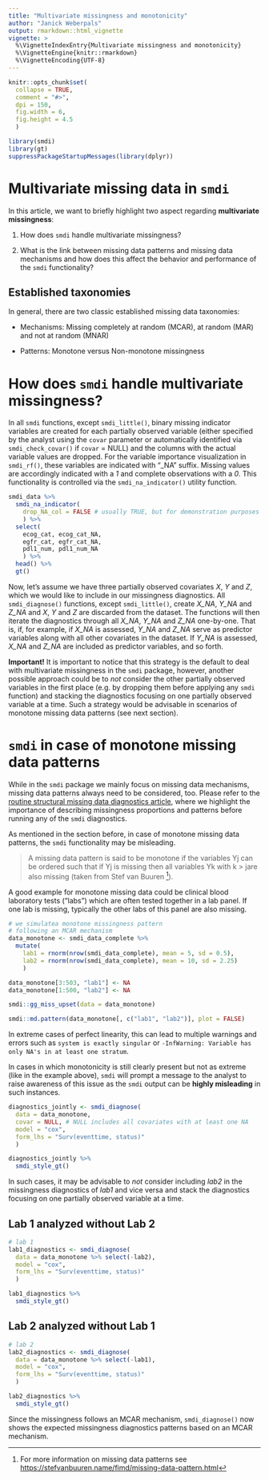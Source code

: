 ```yaml
---
title: "Multivariate missingness and monotonicity"
author: "Janick Weberpals"
output: rmarkdown::html_vignette
vignette: >
  %\VignetteIndexEntry{Multivariate missingness and monotonicity}
  %\VignetteEngine{knitr::rmarkdown}
  %\VignetteEncoding{UTF-8}
---
```


<style>
p.comment {
background-color: #DBDBDB;
padding: 10px;
border: 1px solid black;
margin-left: 25px;
border-radius: 5px;
font-style: italic;
}
</style>

```r
knitr::opts_chunk$set(
  collapse = TRUE,
  comment = "#>",
  dpi = 150,
  fig.width = 6,
  fig.height = 4.5
  )
```

```r
library(smdi)
library(gt)
suppressPackageStartupMessages(library(dplyr))
```

# Multivariate missing data in `smdi`

In this article, we want to briefly highlight two aspect regarding **multivariate missingness**: 

1. How does `smdi` handle multivariate missingness?

2. What is the link between missing data patterns and missing data mechanisms and how does this affect the behavior and performance of the `smdi` functionality?

## Established taxonomies

In general, there are two classic established missing data taxonomies:

* Mechanisms: Missing completely at random (MCAR), at random (MAR) and not at random (MNAR)

* Patterns: Monotone versus Non-monotone missingness

# How does `smdi` handle multivariate missingness?

In all `smdi` functions, except `smdi_little()`, binary missing indicator variables are created for each partially observed variable (either specified by the analyst using the `covar` parameter or automatically identified via `smdi_check_covar()` if `covar` = NULL) and the columns with the actual variable values are dropped. For the variable importance visualization in `smdi_rf()`, these variables are indicated with "_NA" suffix. Missing values are accordingly indicated with a *1* and complete observations with a *0*. This functionality is controlled via the `smdi_na_indicator()` utility function. 

```r
smdi_data %>% 
  smdi_na_indicator(
    drop_NA_col = FALSE # usually TRUE, but for demonstration purposes set to FALSE
    ) %>% 
  select(
    ecog_cat, ecog_cat_NA, 
    egfr_cat, egfr_cat_NA, 
    pdl1_num, pdl1_num_NA
    ) %>% 
  head() %>% 
  gt()
```

Now, let's assume we have three partially observed covariates *X*, *Y* and *Z*, which we would like to include in our missingness diagnostics. All `smdi_diagnose()` functions, except `smdi_little()`, create *X_NA*, *Y_NA* and *Z_NA* and *X*, *Y* and *Z* are discarded from the dataset. The functions will then iterate the diagnostics through all *X_NA*, *Y_NA* and *Z_NA* one-by-one. That is, if, for example, if *X_NA* is assessed, *Y_NA* and *Z_NA* serve as predictor variables along with all other covariates in the dataset. If *Y_NA* is assessed, *X_NA* and *Z_NA* are included as predictor variables, and so forth.

<div class="alert alert-info">
  <strong>Important!</strong> It is important to notice that this strategy is the default to deal with multivariate missingness in the `smdi` package, however, another possible approach could be to *not* consider the other partially observed variables in the first place (e.g. by dropping them before applying any `smdi` function) and stacking the diagnostics focusing on one partially observed variable at a time. Such a strategy would be advisable in scenarios of monotone missing data patterns (see next section).
</div>

# `smdi` in case of monotone missing data patterns

While in the `smdi` package we mainly focus on missing data mechanisms, missing data patterns always need to be considered, too. Please refer to the [routine structural missing data diagnostics article](https://janickweberpals.gitlab-pages.partners.org/smdi/articles/routine_diagnostics.html#descriptives), where we highlight the importance of describing missingness proportions and patterns before running any of the `smdi` diagnostics.

As mentioned in the section before, in case of monotone missing data patterns, the `smdi` functionality may be misleading.

> A missing data pattern is said to be monotone if the variables Yj can be ordered such that if Yj is missing then all variables Yk with k > jare also missing (taken from Stef van Buuren [^1]).

[^1]: For more information on missing data patterns see <https://stefvanbuuren.name/fimd/missing-data-pattern.html>

A good example for monotone missing data could be clinical blood laboratory tests ("labs") which are often tested together in a lab panel. If one lab is missing, typically the other labs of this panel are also missing.

```r
# we simulatea monotone missingness pattern
# following an MCAR mechanism
data_monotone <- smdi_data_complete %>% 
  mutate(
    lab1 = rnorm(nrow(smdi_data_complete), mean = 5, sd = 0.5),
    lab2 = rnorm(nrow(smdi_data_complete), mean = 10, sd = 2.25)
    )

data_monotone[3:503, "lab1"] <- NA
data_monotone[1:500, "lab2"] <- NA
```

```r
smdi::gg_miss_upset(data = data_monotone)
```

```r
smdi::md.pattern(data_monotone[, c("lab1", "lab2")], plot = FALSE)
```

In extreme cases of perfect linearity, this can lead to multiple warnings and errors such as `system is exactly singular` or `-InfWarning: Variable has only NA's in at least one stratum`.

In cases in which monotonicity is still clearly present but not as extreme (like in the example above), `smdi` will prompt a message to the analyst to raise awareness of this issue as the `smdi` output can be **highly misleading** in such instances.

```r
diagnostics_jointly <- smdi_diagnose(
  data = data_monotone,
  covar = NULL, # NULL includes all covariates with at least one NA
  model = "cox",
  form_lhs = "Surv(eventtime, status)"
  )
```

```r
diagnostics_jointly %>% 
  smdi_style_gt()
```

In such cases, it may be advisable to *not* consider including *lab2* in the missingness diagnostics of *lab1* and vice versa and stack the diagnostics focusing on one partially observed variable at a time.

## Lab 1 analyzed without Lab 2

```r
# lab 1
lab1_diagnostics <- smdi_diagnose(
  data = data_monotone %>% select(-lab2),
  model = "cox",
  form_lhs = "Surv(eventtime, status)"
  )

lab1_diagnostics %>% 
  smdi_style_gt()
```

## Lab 2 analyzed without Lab 1

```r
# lab 2
lab2_diagnostics <- smdi_diagnose(
  data = data_monotone %>% select(-lab1),
  model = "cox",
  form_lhs = "Surv(eventtime, status)"
  )

lab2_diagnostics %>% 
  smdi_style_gt()
```

Since the missingness follows an MCAR mechanism, `smdi_diagnose()` now shows the expected missingness diagnostics patterns based on an MCAR mechanism.

